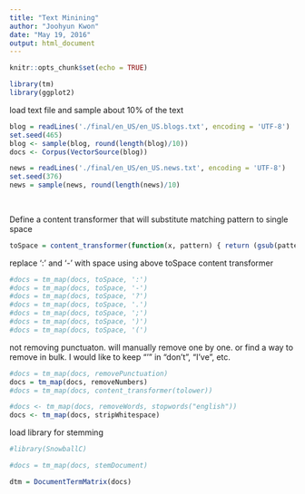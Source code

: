 ```yaml
---
title: "Text Minining"
author: "Joohyun Kwon"
date: "May 19, 2016"
output: html_document
---
```


```r
knitr::opts_chunk$set(echo = TRUE)
```

```r
library(tm)
library(ggplot2)
```

load text file and sample about 10% of the text
```r
blog = readLines('./final/en_US/en_US.blogs.txt', encoding = 'UTF-8')
set.seed(465)
blog <- sample(blog, round(length(blog)/10))
docs <- Corpus(VectorSource(blog))
```

```r
news = readLines('./final/en_US/en_US.news.txt', encoding = 'UTF-8')
set.seed(376)
news = sample(news, round(length(news)/10)
                          
                          
```

Define a content transformer that will substitute matching pattern to single space
```r
toSpace = content_transformer(function(x, pattern) { return (gsub(pattern, ' ', x))})
```

replace ':' and '-' with space using above toSpace content transformer
```r
#docs = tm_map(docs, toSpace, ':')
#docs = tm_map(docs, toSpace, '-')
#docs = tm_map(docs, toSpace, '?')
#docs = tm_map(docs, toSpace, '.')
#docs = tm_map(docs, toSpace, ';')
#docs = tm_map(docs, toSpace, ')')
#docs = tm_map(docs, toSpace, '(')
```

not removing punctuaton. will manually remove one by one. or find a way to remove in bulk. I would like to keep "'" in "don't", "I've", etc.
```r
#docs = tm_map(docs, removePunctuation)
docs = tm_map(docs, removeNumbers)
#docs = tm_map(docs, content_transformer(tolower))
```

```r

#docs <- tm_map(docs, removeWords, stopwords("english"))
docs <- tm_map(docs, stripWhitespace)
```

load library for stemming
```r
#library(SnowballC)
```
```r
#docs = tm_map(docs, stemDocument)
```
```r
dtm = DocumentTermMatrix(docs)
```



